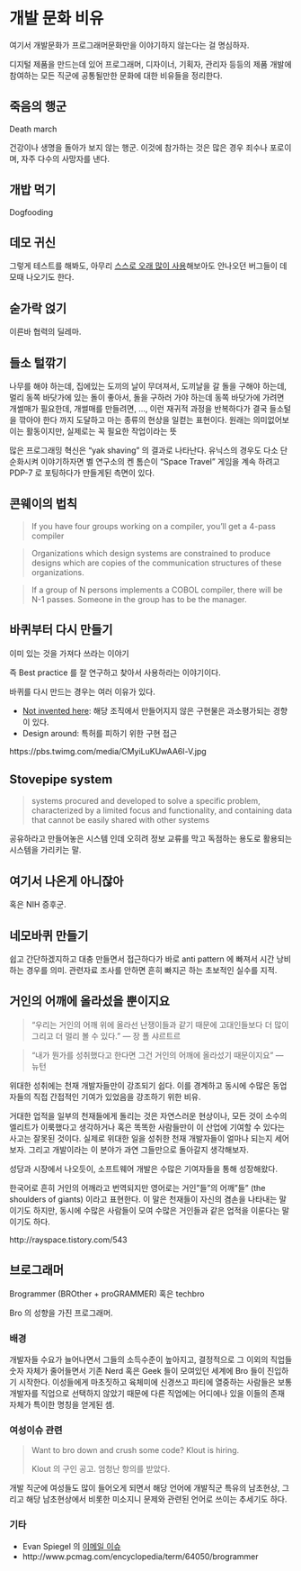 # 개발 문화 비유 {#devculture-tropes}

여기서 개발문화가 프로그래머문화만을 이야기하지 않는다는 걸 명심하자.

디지털 제품을 만드는데 있어 프로그래머, 디자이너, 기획자, 관리자 등등의 제품 개발에 참여하는 모든 직군에 공통될만한 문화에 대한 비유들을 정리한다. 

## 죽음의 행군 {#deathmarch}
Death march

건강이나 생명을 돌아가 보지 않는 행군. 이것에 참가하는 것은 많은 경우 죄수나 포로이며, 자주 다수의 사망자를 낸다.

## 개밥 먹기 {#dogfooding}
Dogfooding

## 데모 귀신 {#demo-ghost}
그렇게 테스트를 해봐도, 아무리 [스스로 오래 많이 사용](#dogfooding)해보아도 안나오던 버그들이 데모때 나오기도 한다.

## 숟가락 얹기 {#숟가락얹기}
이른바 협력의 딜레마.

## 들소 털깎기 {#yak-shaving}
나무를 해야 하는데, 집에있는 도끼의 날이 무뎌져서, 도끼날을 갈 돌을 구해야 하는데, 멀리 동쪽 바닷가에 있는 돌이 좋아서, 돌을 구하러 가야 하는데 동쪽 바닷가에 가려면 개썰매가 필요한데, 개썰매를 만들려면, ..., 이런 재귀적 과정을 반복하다가 결국 들소털을 깎아야 한다 까지 도달하고 마는 종류의 현상을 일컫는 표현이다. 원래는 의미없어보이는 활동이지만, 실제로는 꼭 필요한 작업이라는 뜻

많은 프로그래밍 혁신은 "yak shaving" 의 결과로 나타난다. 유닉스의 경우도 다소 단순화시켜 이야기하자면 벨 연구소의 켄 톰슨이 "Space Travel" 게임을 계속 하려고 PDP-7 로 포팅하다가 만들게된 측면이 있다.

## 콘웨이의 법칙 {#Conways-Law}
> If you have four groups working on a compiler, you'll get a 4-pass compiler

> Organizations which design systems are constrained to produce designs which are copies of the communication structures of these organizations.

> If a group of N persons implements a COBOL compiler, there will be N-1 passes. Someone in the group has to be the manager.

## 바퀴부터 다시 만들기 {#Reinventing-the-wheel}

이미 있는 것을 가져다 쓰라는 이야기

즉 Best practice 를 잘 연구하고 찾아서 사용하라는 이야기이다.

바퀴를 다시 만드는 경우는 여러 이유가 있다.

* [Not invented here](#Not-invented-here): 해당 조직에서 만들어지지 않은 구현물은 과소평가되는 경향이 있다.
* Design around: 특허를 피하기 위한 구현 접근

https://pbs.twimg.com/media/CMyiLuKUwAA6l-V.jpg

## Stovepipe system {#Stovepipe-system}
> systems procured and developed to solve a specific problem, characterized by a limited focus and functionality, and containing data that cannot be easily shared with other systems

공유하라고 만들어놓은 시스템 인데 오히려 정보 교류를 막고 독점하는 용도로 활용되는 시스템을 가리키는 말.

## 여기서 나온게 아니잖아 {#Not-invented-here}
혹은 NIH 증후군.

## 네모바퀴 만들기 {#Reinventing-the-square-wheel}

쉽고 간단하겠지하고 대충 만들면서 접근하다가 바로 anti pattern 에 빠져서 시간 낭비하는 경우를 의미. 관련자료 조사를 안하면 흔히 빠지곤 하는 초보적인 실수를 지적.

## 거인의 어깨에 올라섰을 뿐이지요 {#Standing-on-the-shoulders-of-giants}

> "우리는 거인의 어깨 위에 올라선 난쟁이들과 같기 때문에 고대인들보다 더 많이 그리고 더 멀리 볼 수 있다." --- 장 폴 샤르트르

> "내가 뭔가를 성취했다고 한다면 그건 거인의 어깨에 올라섰기 때문이지요" --- 뉴턴

위대한 성취에는 천재 개발자들만이 강조되기 쉽다. 이를 경계하고 동시에 수많은 동업자들의 직접 간접적인 기여가 있었음을 강조하기 위한 비유.

거대한 업적을 일부의 천재들에게 돌리는 것은 자연스러운 현상이나, 모든 것이 소수의 엘리트가 이룩했다고 생각하거나 혹은 똑똑한 사람들만이 이 산업에 기여할 수 있다는 사고는 잘못된 것이다. 실제로 위대한 일을 성취한 천재 개발자들이 얼마나 되는지 세어보자. 그리고  개발이라는 이 분야가 과연 그들만으로 돌아갈지 생각해보자.

성당과 시장에서 나오듯이, 소프트웨어 개발은 수많은 기여자들을 통해 성장해왔다. 

한국어로 흔히 거인의 어깨라고 번역되지만 영어로는 거인"들"의 어깨"들" (the shoulders of giants) 이라고 표현한다. 이 말은 천재들이 자신의 겸손을 나타내는 말이기도 하지만, 동시에 수많은 사람들이 모여 수많은 거인들과 같은 업적을 이룬다는 말이기도 하다.

http://rayspace.tistory.com/543

## 브로그래머 {#Brogrammer}

Brogrammer (BROther + proGRAMMER) 혹은 techbro

Bro 의 성향을 가진 프로그래머.

### 배경 {-}

개발자들 수요가 늘어나면서 그들의 소득수준이 높아지고, 결정적으로 그 이외의 직업들 숫자 자체가 줄어들면서 기존 Nerd 혹은 Geek 들이 모여있던 세계에 Bro 들이 진입하기 시작한다. 이성들에게 마초짓하고 육체미에 신경쓰고 파티에 열중하는 사람들은 보통 개발자를 직업으로 선택하지 않았기 때문에 다른 직업에는 어디에나 있을 이들의 존재 자체가 특이한 명칭을 얻게된 셈.

### 여성이슈 관련 {-}

> Want to bro down and crush some code? Klout is hiring.
>
> Klout 의 구인 공고. 엄청난 항의를 받았다.

개발 직군에 여성들도 많이 들어오게 되면서 해당 언어에 개발직군 특유의 남초현상, 그리고 해당 남초현상에서 비롯한 미소지니 문제와 관련된 언어로 쓰이는 추세기도 하다.

### 기타

* Evan Spiegel 의 [이메일 이슈](http://valleywag.gawker.com/fuck-bitches-get-leid-the-sleazy-frat-emails-of-snap-1582604137?ncid=tweetlnkushpmg00000067)
* http://www.pcmag.com/encyclopedia/term/64050/brogrammer

